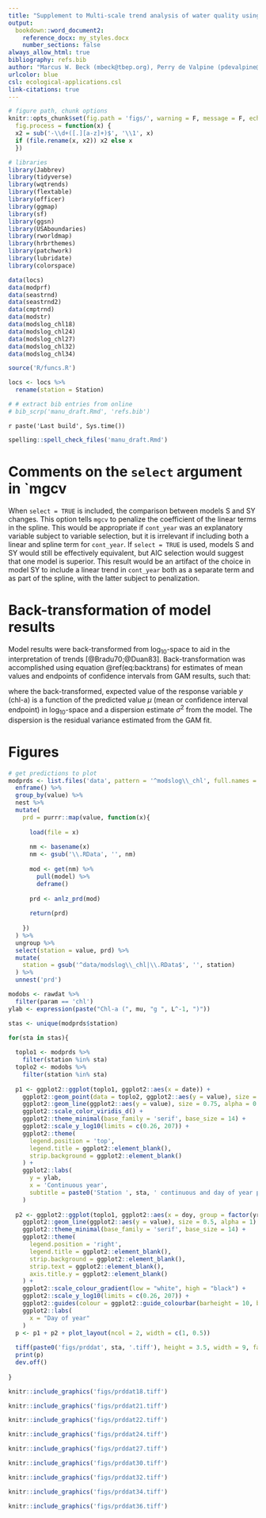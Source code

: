 ```yaml
---
title: "Supplement to Multi-scale trend analysis of water quality using error propagation of generalized additive models"
output: 
  bookdown::word_document2:
    reference_docx: my_styles.docx
    number_sections: false
always_allow_html: true
bibliography: refs.bib
author: "Marcus W. Beck (mbeck@tbep.org), Perry de Valpine (pdevalpine@berkeley.edu), Rebecca Murphy (rmurphy@chesapeakebay.net), Ian Wren (ianw@sfei.org), Ariella Chelsky (ariellac@sfei.org), Melissa Foley (melissaf@sfei.org), David B. Senn (davids@sfei.org)"
urlcolor: blue
csl: ecological-applications.csl
link-citations: true
---
```



```r
# figure path, chunk options
knitr::opts_chunk$set(fig.path = 'figs/', warning = F, message = F, echo = F, cache = F, dev.args = list(family = 'serif'), dpi = 300, warning = F,
  fig.process = function(x) {
  x2 = sub('-\\d+([.][a-z]+)$', '\\1', x)
  if (file.rename(x, x2)) x2 else x
  })

# libraries
library(Jabbrev)
library(tidyverse)
library(wqtrends)
library(flextable)
library(officer)
library(ggmap)
library(sf)
library(ggsn)
library(USAboundaries)
library(rworldmap)
library(hrbrthemes)
library(patchwork)
library(lubridate)
library(colorspace)

data(locs)
data(modprf)
data(seastrnd)
data(seastrnd2)
data(cmptrnd)
data(modstr)
data(modslog_chl18)
data(modslog_chl24)
data(modslog_chl27)
data(modslog_chl32)
data(modslog_chl34)

source('R/funcs.R')

locs <- locs %>% 
  rename(station = Station)

# # extract bib entries from online
# bib_scrp('manu_draft.Rmd', 'refs.bib')
```

`r paste('Last build', Sys.time())`

```r
spelling::spell_check_files('manu_draft.Rmd')
```

# Comments on the `select` argument in `mgcv

 When `select = TRUE` is included, the comparison between models S and SY changes.  This option tells `mgcv` to penalize the coefficient of the linear terms in the spline.  This would be appropriate if `cont_year` was an explanatory variable subject to variable selection, but it is irrelevant if including both a linear and spline term for `cont_year`.  If `select = TRUE` is used, models S and SY would still be effectively equivalent, but AIC selection would suggest that one model is superior.  This result would be an artifact of the choice in model SY to include a linear trend in `cont_year` both as a separate term and as part of the spline, with the latter subject to penalization.

# Back-transformation of model results

Model results were back-transformed from log$_{10}$-space to aid in the interpretation of trends [@Bradu70;@Duan83]. Back-transformation was accomplished using equation \@ref(eq:backtrans) for estimates of mean values and endpoints of confidence intervals from GAM results, such that:

\begin{equation}
E[y] = 10^{\mu + \frac{\log(10) \sigma^2}{2}}
(\#eq:backtrans)
\end{equation}

where the back-transformed, expected value of the response variable $y$ (chl-a) is a function of the predicted value $\mu$ (mean or confidence interval endpoint) in log$_{10}$-space and a dispersion estimate $\sigma^2$ from the model.  The dispersion is the residual variance estimated from the GAM fit.

# Figures

```r
# get predictions to plot
modprds <- list.files('data', pattern = '^modslog\\_chl', full.names = T) %>% 
  enframe() %>% 
  group_by(value) %>% 
  nest %>% 
  mutate(
    prd = purrr::map(value, function(x){
      
      load(file = x)
      
      nm <- basename(x)
      nm <- gsub('\\.RData', '', nm)
      
      mod <- get(nm) %>% 
        pull(model) %>% 
        deframe()
      
      prd <- anlz_prd(mod)
      
      return(prd)
      
    })
  ) %>% 
  ungroup %>% 
  select(station = value, prd) %>% 
  mutate(
    station = gsub('^data/modslog\\_chl|\\.RData$', '', station)
  ) %>% 
  unnest('prd')

modobs <- rawdat %>% 
  filter(param == 'chl')
ylab <- expression(paste("Chl-a (", mu, "g ", L^-1, ")"))

stas <- unique(modprds$station)

for(sta in stas){
  
  toplo1 <- modprds %>% 
    filter(station %in% sta)
  toplo2 <- modobs %>% 
    filter(station %in% sta)
  
  p1 <- ggplot2::ggplot(toplo1, ggplot2::aes(x = date)) + 
    ggplot2::geom_point(data = toplo2, ggplot2::aes(y = value), size = 0.5, colour = 'grey') +
    ggplot2::geom_line(ggplot2::aes(y = value), size = 0.75, alpha = 0.7) + 
    ggplot2::scale_color_viridis_d() + 
    ggplot2::theme_minimal(base_family = 'serif', base_size = 14) + 
    ggplot2::scale_y_log10(limits = c(0.26, 207)) +
    ggplot2::theme(
      legend.position = 'top', 
      legend.title = ggplot2::element_blank(),
      strip.background = ggplot2::element_blank()
    ) + 
    ggplot2::labs(
      y = ylab,
      x = 'Continuous year', 
      subtitle = paste0('Station ', sta, ' continuous and day of year predictions')
    )
  
  p2 <- ggplot2::ggplot(toplo1, ggplot2::aes(x = doy, group = factor(yr), colour = yr)) + 
    ggplot2::geom_line(ggplot2::aes(y = value), size = 0.5, alpha = 1) + 
    ggplot2::theme_minimal(base_family = 'serif', base_size = 14) + 
    ggplot2::theme(
      legend.position = 'right', 
      legend.title = ggplot2::element_blank(), 
      strip.background = ggplot2::element_blank(), 
      strip.text = ggplot2::element_blank(), 
      axis.title.y = ggplot2::element_blank()
    ) + 
    ggplot2::scale_colour_gradient(low = "white", high = "black") + 
    ggplot2::scale_y_log10(limits = c(0.26, 207)) +
    ggplot2::guides(colour = ggplot2::guide_colourbar(barheight = 10, barwidth = 1)) +
    ggplot2::labs(
      x = "Day of year"
    )
  p <- p1 + p2 + plot_layout(ncol = 2, width = c(1, 0.5))
  
  tiff(paste0('figs/prddat', sta, '.tiff'), height = 3.5, width = 9, family = 'serif', units = 'in', res = 600, compression = 'lzw')
  print(p)
  dev.off()
  
}
```

```r
knitr::include_graphics('figs/prddat18.tiff')
```

```r
knitr::include_graphics('figs/prddat21.tiff')
```

```r
knitr::include_graphics('figs/prddat22.tiff')
```

```r
knitr::include_graphics('figs/prddat24.tiff')
```

```r
knitr::include_graphics('figs/prddat27.tiff')
```

```r
knitr::include_graphics('figs/prddat30.tiff')
```

```r
knitr::include_graphics('figs/prddat32.tiff')
```

```r
knitr::include_graphics('figs/prddat34.tiff')
```

```r
knitr::include_graphics('figs/prddat36.tiff')
```
